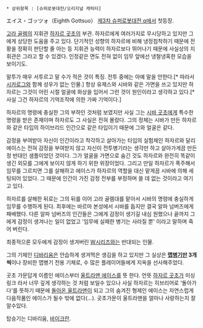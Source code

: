  * 상위항목 : [슈퍼로봇대전/오리지널 캐릭터]

エイス・ゴッツォ（Eighth Gottsuo）
[[제3차 슈퍼로봇대전 α]]에서 첫등장. 

[[고라 골렘]]의 지휘관 [[하자르 곳초]]의 부관. 하자르에게 여러가지로 무시당하고 있지만 그에게 상당한 도움을 주고 있다. 단기적인 성향의 하자르에 비해 냉정침착하기 때문에 전황을 정확히 판단할 줄 아는 등 지휘관 능력이 하자르보다 뛰어나기 때문에 사실상의 지휘관은 그라고 할 수 있겠다. 인정같은 면도 전혀 없이 임무 앞에선 냉철냉혹한 모습을 보이기도.

말투가 매우 서투르고 말 수가 적은 것이 특징. 전투 중에는 아예 말을 안한다.[* 따라서 [[시카로그]]와 함께 성우가 없는 인물.] 항상 유제스와 시바와 같은 가면을 쓰고 있지만  하자르는 그것이 어린 시절 얼굴에 화상을 입어서 그런 것이 원인이라고 생각하고 있다.[* 사실 그건 하자르의 기억조작에 의한 가짜 기억이다.]

하자르의 명령에 충실한 그의 부하인 것처럼 보였지만 사실 그는 [[시바 곳초]]에게 특수한 명령을 받은 존재이며 하자르도 그 사실은 전혀 몰랐다. 그의 정체는 시바가 만든 하자르와 같은 타입의 하이브리드 인간으로 같은 타입이기 때문에 그와 얼굴은 같다.

감정을 부여받아 자신이 인간이라고 착각하고 살아가는 타입의 실험체인 하자르와 달리 에이스는 전혀 감정을 부여받지 않고 자신이 전투병기라는 생각만 하고 살아가게끔 만든 정 반대인 샘플이었던 것이다. 그가 얼굴을 가면으로 숨긴 것도 하자르와 완전히 똑같이 생긴 외모를 그에게 보이지 않게 하기 위한 위장이었다. 그리고 만일 하자르가 폭주해서 임무를 그르치면 그를 살해하고 에이스가 하자르의 역할을 대신 맡게끔 시바에 의해 세팅되어 있었다. 그 때문에 인간이 가진 감정 전부를 부정하며 쓸 데 없는 것이라고 여기고 있다.

하자르를 살해한 뒤로는 그의 뒤를 이어 고라 골렘대를 맡아서 시바의 명령에 충실하게 임무를 수행하게 된다. 최후에는 바르마 본성에서 시바를 돕지만 결국 알파 넘버즈에게 패배했다. 다른 알파 넘버즈의 인간들은 그에게 감정이 생기길 내심 원했으나 끝까지 그에게 감정이 생겨나는 일이 없었고 '임무에 실패한 병기는 사라질 뿐' 이라고 말하며 죽어 버린다.

최종적으론 모두에게 감정이 생겨버린 [[W시리즈]]와는 반대되는 인물.

그의 기체인 [[디바리움]]은 안습하게 생겨먹은 생김을 하고 있지만 그 실상은 '''[[맵병기]]만 3개씩'''이나 장비한 맵병기 전용 기체로, 수 많은 플레이어들에게 지옥을 선사해주었다.

곳초 가문답게 이름인 에이스부터 [[울트라맨 에이스]]를 뜻 한다. 언뜻 [[하자르 곳초]]가 미싱링크 라서 너무 깊게 생각하는 것 처럼 보일수 있으나 사실 하자르는 히브리어로 '돌아가다'를 뜻하기 때문에 [[돌아온 울트라맨]]이 되고 그의 숨겨진 형제인 에이스는 자연스럽게 다음작품인 에이스가 될수 밖에 없다(...). 곳초가문이 울트라맨을 얼마나 사랑하는지 잘 알수있다.

탑승기는 디바리움, [[바이크란]].
